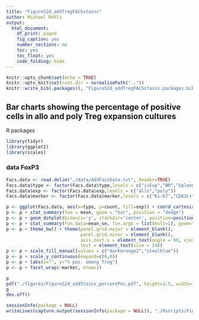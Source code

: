 ```yaml
---
title: "FigureS2d_addTregFACSstains"
author: Michael Rehli
output: 
  html_document:
    df_print: paged
    fig_caption: yes
    number_sections: no
    toc: yes
    toc_float: yes
    code_folding: hide
---
```


```r
knitr::opts_chunk$set(echo = TRUE)
knitr::opts_knit$set(root.dir = normalizePath(".."))
knitr::write_bib(.packages(), "FigureS2d_addTregFACSstains.packages.bib")
```

## Bar charts showing the percentage of positive cells in allo and poly Treg expansion cultures

R packages

```r
library(tidyr)
library(ggplot2)
library(scales)
```

### data FoxP3

```r
Facs.data <- read.delim("./data/AddFacsData.txt", header=TRUE)
Facs.data$type <- factor(Facs.data$type,levels = c("ivExp","BM","Spleen","Liver","mLN","Colon"))
Facs.data$exp <- factor(Facs.data$exp,levels = c("allo","poly"))
Facs.data$marker <- factor(Facs.data$marker,levels = c("Ki-67","CD62L+","CCR9+","CD103+","LPAM-1+","KLRG-1+"))
```


```r
p <- ggplot(Facs.data, aes(x=type, y=count, fill=exp)) + coord_cartesian(ylim = c(0,100))
p <- p + stat_summary(fun = mean, geom = "bar", position = "dodge")
p <- p + geom_dotplot(binaxis='y', stackdir='center', position=position_dodge(.9), dotsize=5, stackratio = .5, binwidth=.75) 
p <- p + stat_summary(fun.data=mean_se, fun.args = list(mult=1), geom="errorbar", color="black", size=0.5, width = 0.6, position=position_dodge(.9))
p <- p + theme_bw() + theme(panel.grid.major = element_blank(), 
                            panel.grid.minor = element_blank(),
                            axis.text.x = element_text(angle = 90, vjust = 0.5, hjust=1, color="black"), 
                            text = element_text(size = 24))
p <- p + scale_fill_manual(values = c("darkorange2","steelblue"))
p <- p + scale_y_continuous(expand=c(0,0))
p <- p + labs(x="", y="% pos. among Treg")
p <- p + facet_wrap(~marker, nrow=1)

p
pdf("./figures/FigureS2d_addStains_percentPos.pdf", height=3.5, width=12.5)
p
dev.off()
```

```r
sessionInfo(package = NULL)
writeLines(capture.output(sessionInfo(package = NULL)), "./Rscripts/FigureS2d_addTregFACSstains_SessionInfo.txt")
```



